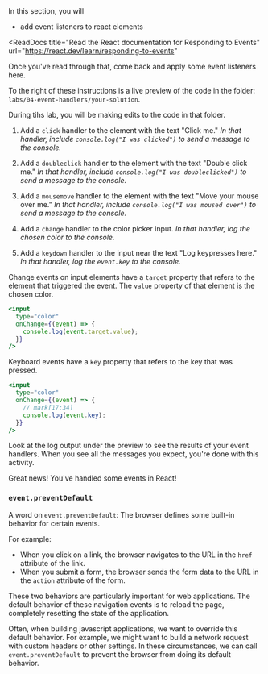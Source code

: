

<Objectives>
<div>
  In this section, you will
  
- add event listeners to react elements

</div>

</Objectives>

<ReadDocs
  title="Read the React documentation for Responding to Events"
  url="https://react.dev/learn/responding-to-events"
>
  Once you've read through that, come back and apply some event listeners here.
</ReadDocs>

To the right of these instructions is a live preview of the code
in the folder: `labs/04-event-handlers/your-solution`.

During tihs lab, you will be making edits to the code in that folder.

<Activity>

1. Add a `click` handler to the element with the text "Click me."
  _In that handler,  include `console.log("I was clicked")` to send a message to the console._


2. Add a `doubleclick` handler to the element with the text "Double click me."
  _In that handler, include `console.log("I was doubleclicked")` to send a message to the console._

3. Add a `mousemove` handler to the element with the text "Move your mouse over me."
  _In that handler,  include `console.log("I was moused over")` to send a message to the console._

4. Add a `change` handler to the color picker input.
  _In that handler, log the chosen color to the console._

5. Add a `keydown` handler to the input near the text "Log keypresses here."
  _In that handler, log the `event.key` to the console._

<Hint title="How to read the chosen color out of the event?">

Change events on input elements have a `target` property that refers to the element that triggered the event. The `value` property of that element is the chosen color.

```jsx
<input
  type="color"
  onChange={(event) => {
    console.log(event.target.value);
  }}
/>
```

</Hint>

<Hint title="How to read the pressed key out of the event?"></Hint>

Keyboard events have a `key` property that refers to the key that was pressed.

```jsx
<input
  type="color"
  onChange={(event) => {
    // mark[17:34]
    console.log(event.key);
  }}
/>
```

</Activity>

<LookAtBrowser>

Look at the log output under the preview to see the results of your event handlers.
When you see all the messages you expect, you're done with this activity.

</LookAtBrowser>

<Goal>

Great news! You've handled some events in React!

</Goal>

### `event.preventDefault`

A word on `event.preventDefault`: The browser defines some built-in behavior for certain events.

For example:

- When you click on a link, the browser navigates to the URL in the `href` attribute of the link.
- When you submit a form, the browser sends the form data to the URL in the `action` attribute of the form.

These two behaviors are particularly important for web applications. The default behavior of these navigation
events is to reload the page, completely resetting the state of the application.

Often, when building javascript applications, we want to override this default behavior.
For example, we might want to build a network request with custom headers or other settings.
In these circumstances, we can call `event.preventDefault` to prevent the browser from doing its default behavior.
